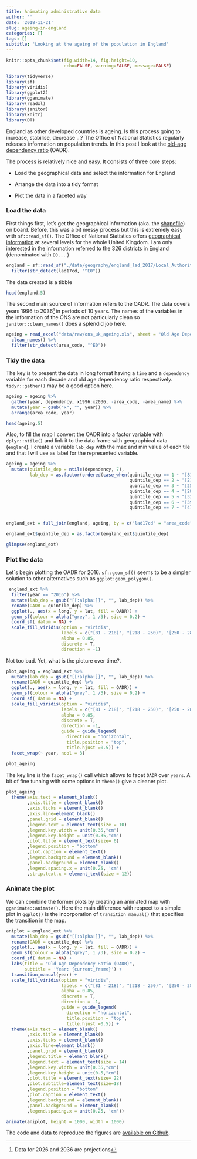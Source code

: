 ```yaml
---
title: Animating administrative data
author: ''
date: '2018-11-21'
slug: ageing-in-england
categories: []
tags: []
subtitle: 'Looking at the ageing of the population in England'
---
```


```r
knitr::opts_chunk$set(fig.width=14, fig.height=10,
                      echo=FALSE, warning=FALSE, message=FALSE)
```

```r

library(tidyverse)
library(sf)
library(viridis)
library(ggplot2)
library(gganimate)
library(readxl)
library(janitor)
library(knitr)
library(DT)

```


England as other developed countries is ageing. Is this process going to increase, stabilise, decrease ...? The Office of National Statistics regularly releases information on population trends. In this post I look at the [old-age dependency ratio](https://ec.europa.eu/eurostat/web/products-datasets/-/tps00198) (OADR).

The process is relatively nice and easy. It consists of three core steps: 

- Load the geographical data and select the information for England

- Arrange the data into a tidy format

- Plot the data in a faceted way

### Load the data 

First things first, let's get the geographical information (aka. the [shapefile](https://en.wikipedia.org/wiki/Shapefile)) on board. Before, this was a bit messy process but this is extremely easy with `sf::read_sf()`. The Office of National Statistics offers [geographical information](https://www.ons.gov.uk/methodology/geography/ukgeographies) at several levels for the whole United Kingdom. I am only interested in the information referred to the 326 districts in England (denominated with `E0...` )

```r

england = sf::read_sf("./data/geography/england_lad_2017/Local_Authority_Districts_December_2017_Ultra_Generalised_Clipped_Boundaries_in_United_Kingdom_WGS84.shp") %>% 
  filter(str_detect(lad17cd, "^E0")) 


```


The data created is a tibble

```r

head(england,5)

```



The second main source of information refers to the OADR. The data covers years 1996 to 2036^[Data for 2026 and 2036 are projections] in periods of 10 years. The names of the variables in the information of the ONS are not particularly clean so `janitor::clean_names()` does a splendid job here. 


```r
ageing = read_excel("data/raw/ons_uk_ageing.xls", sheet = "Old Age Dependency Ratio" ) %>%
  clean_names() %>%
  filter(str_detect(area_code, "^E0")) 


```


### Tidy the data


The key is to present the data in long format having a `time` and a `dependency` variable for each decade and old age dependency ratio respectively. `tidyr::gather()` may be a good option here. 


```r

ageing = ageing %>%
  gather(year, dependency, x1996:x2036, -area_code, -area_name) %>%
  mutate(year = gsub("x", "", year)) %>%
  arrange(area_code, year)

```

```r
head(ageing,5)

```


Also, to fill the map I convert the OADR into a factor variable with `dplyr::ntile()` and link it to the data frame with geographical data (`england`). I create a variable `lab_dep` with the max and min value of each tile and that I will use as label for the represented variable. 


```r
ageing = ageing %>%
  mutate(quintile_dep = ntile(dependency, 7), 
         lab_dep = as.factor(ordered(case_when(quintile_dep == 1 ~ "[81 - 218)", 
                                               quintile_dep == 2 ~ "[218 - 250)", 
                                               quintile_dep == 3 ~ "[250 - 283)",
                                               quintile_dep == 4 ~ "[283 - 329)",
                                               quintile_dep == 5 ~ "[329 - 392)", 
                                               quintile_dep == 6 ~ "[392 - 478)", 
                                               quintile_dep == 7 ~ "[478 - 928)")))) 


england_ext = full_join(england, ageing, by = c("lad17cd" = "area_code", "lad17nm" ="area_name") )

england_ext$quintile_dep = as.factor(england_ext$quintile_dep)

```

```r
glimpse(england_ext)

```



### Plot the data


Let´s begin plotting the OADR for 2016. `sf::geom_sf()` seems to be a simpler solution to other alternatives such as `ggplot:geom_polygon()`.


```r



 england_ext %>%
  filter(year == "2016") %>%
  mutate(lab_dep = gsub("[[:alpha:]]", "", lab_dep)) %>%
  rename(OADR = quintile_dep) %>%
  ggplot(., aes(x = long, y = lat, fill = OADR)) + 
  geom_sf(colour = alpha("grey", 1 /3), size = 0.2) +
  coord_sf( datum = NA) +
  scale_fill_viridis(option = "viridis",
                     labels = c("[81 - 218)", "[218 - 250)", "[250 - 283)", "[283 - 329)", "[329 - 392)", "[392 - 478)","[478 - 928)"),
                     alpha = 0.85, 
                     discrete = T, 
                     direction = -1)

```

Not too bad.  Yet, what is the picture over time?.

```r



plot_ageing = england_ext %>%
  mutate(lab_dep = gsub("[[:alpha:]]", "", lab_dep)) %>%
  rename(OADR = quintile_dep) %>%
  ggplot(., aes(x = long, y = lat, fill = OADR)) + 
  geom_sf(colour = alpha("grey", 1 /3), size = 0.2) +
  coord_sf( datum = NA) +
  scale_fill_viridis(option = "viridis",
                     labels = c("[81 - 218)", "[218 - 250)", "[250 - 283)", "[283 - 329)", "[329 - 392)", "[392 - 478)","[478 - 928)"),
                     alpha = 0.85, 
                     discrete = T, 
                     direction = -1, 
                     guide = guide_legend(
                       direction = "horizontal",
                       title.position = "top",
                       title.hjust =0.5)) +
  facet_wrap(~ year, ncol = 3)


```

```r

plot_ageing

```

The key line is the `facet_wrap()` call which allows to facet `OADR` over `years`. A bit of fine tunning with some options in `theme()` give a cleaner plot.


```r

plot_ageing +
  theme(axis.text = element_blank()
        ,axis.title = element_blank()
        ,axis.ticks = element_blank()
        ,axis.line=element_blank()
        ,panel.grid = element_blank()
        ,legend.text = element_text(size = 10)
        ,legend.key.width = unit(0.35,"cm")
        ,legend.key.height = unit(0.35,"cm")
        ,plot.title = element_text(size= 6)
        ,legend.position = "bottom"
        ,plot.caption = element_text()
        ,legend.background = element_blank()
        ,panel.background = element_blank()
        ,legend.spacing.x = unit(0.25, 'cm')
        ,strip.text.x = element_text(size = 12)) 


```

### Animate the plot 

We can combine the former plots by creating an animated map with `gganimate::animate()`. Here the main difference with respect to a simple plot in `ggplot()` is the incorporation of `transition_manual()` that specifies the transition in the map.

```r

aniplot = england_ext %>%
  mutate(lab_dep = gsub("[[:alpha:]]", "", lab_dep)) %>%
  rename(OADR = quintile_dep) %>%
  ggplot(., aes(x = long, y = lat, fill = OADR)) + 
  geom_sf(colour = alpha("grey", 1 /3), size = 0.2) +
  coord_sf( datum = NA) +
  labs(title = "Old Age Dependency Ratio (OADR)",
       subtitle = 'Year: {current_frame}') +
  transition_manual(year) + 
  scale_fill_viridis(option = "viridis",
                     labels = c("[81 - 218)", "[218 - 250)", "[250 - 283)", "[283 - 329)", "[329 - 392)", "[392 - 478)","[478 - 928)"),
                     alpha = 0.85, 
                     discrete = T, 
                     direction = -1, 
                     guide = guide_legend(
                       direction = "horizontal",
                       title.position = "top",
                       title.hjust =0.5)) +
  theme(axis.text = element_blank()
        ,axis.title = element_blank()
        ,axis.ticks = element_blank()
        ,axis.line=element_blank()
        ,panel.grid = element_blank()
        ,legend.title = element_blank()
        ,legend.text = element_text(size = 14)
        ,legend.key.width = unit(0.35,"cm")
        ,legend.key.height = unit(0.5,"cm")
        ,plot.title = element_text(size= 22)
        ,plot.subtitle=element_text(size=18)
        ,legend.position = "bottom"
        ,plot.caption = element_text()
        ,legend.background = element_blank()
        ,panel.background = element_blank()
        ,legend.spacing.x = unit(0.25, 'cm'))

```


```r

animate(aniplot, height = 1000, width = 1000)

```

The code and data to reproduce the figures are [available on Github](https://github.com/edugonzaloalmorox/dynamic_maps).
